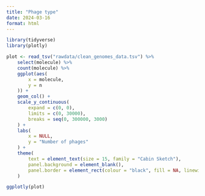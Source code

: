 ```yaml
---
title: "Phage type"
date: 2024-03-16
format: html
---
```



```r
library(tidyverse)
library(plotly)

plot <- read_tsv("rawdata/clean_genomes_data.tsv") %>%
    select(molecule) %>%
    count(molecule) %>%
    ggplot(aes(
        x = molecule,
        y = n
    )) +
    geom_col() +
    scale_y_continuous(
        expand = c(0, 0),
        limits = c(0, 30000),
        breaks = seq(0, 300000, 3000)
    ) +
    labs(
        x = NULL,
        y = "Number of phages"
    ) +
    theme(
        text = element_text(size = 15, family = "Cabin Sketch"),
        panel.background = element_blank(),
        panel.border = element_rect(colour = "black", fill = NA, linewidth = 2)
    )

ggplotly(plot)
```